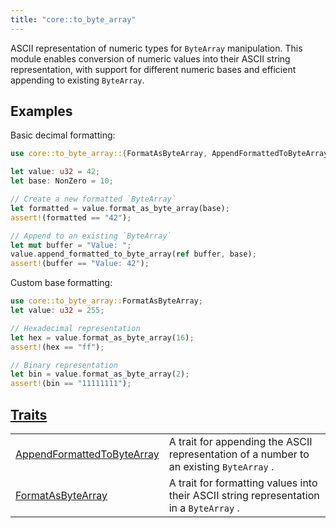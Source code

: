 ```yaml
---
title: "core::to_byte_array"
---
```



ASCII representation of numeric types for `ByteArray` manipulation.
This module enables conversion of numeric values into their ASCII string representation,
with support for different numeric bases and efficient appending to existing `ByteArray`.
## Examples

Basic decimal formatting:
```rust
use core::to_byte_array::{FormatAsByteArray, AppendFormattedToByteArray};

let value: u32 = 42;
let base: NonZero = 10;

// Create a new formatted `ByteArray`
let formatted = value.format_as_byte_array(base);
assert!(formatted == "42");

// Append to an existing `ByteArray`
let mut buffer = "Value: ";
value.append_formatted_to_byte_array(ref buffer, base);
assert!(buffer == "Value: 42");
```

Custom base formatting:
```rust
use core::to_byte_array::FormatAsByteArray;
let value: u32 = 255;

// Hexadecimal representation
let hex = value.format_as_byte_array(16);
assert!(hex == "ff");

// Binary representation
let bin = value.format_as_byte_array(2);
assert!(bin == "11111111");
```



## [Traits](./core-to_byte_array-traits)

| | |
|:---|:---|
| [AppendFormattedToByteArray](./core-to_byte_array-AppendFormattedToByteArray) | A trait for appending the ASCII representation of a number to an existing `ByteArray` . |
| [FormatAsByteArray](./core-to_byte_array-FormatAsByteArray) | A trait for formatting values into their ASCII string representation in a `ByteArray` . |
